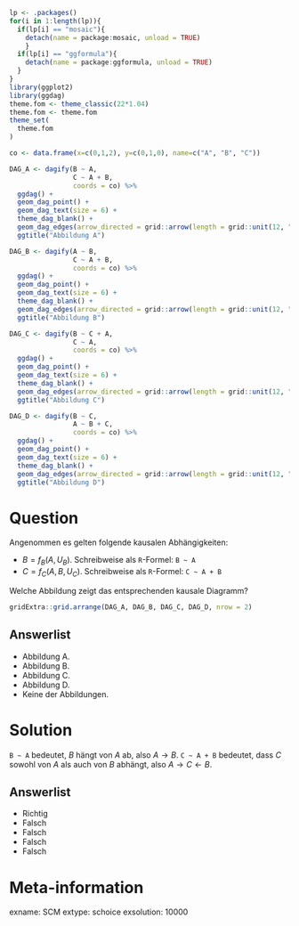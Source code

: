 ```r
lp <- .packages()
for(i in 1:length(lp)){
  if(lp[i] == "mosaic"){
    detach(name = package:mosaic, unload = TRUE)
    }
  if(lp[i] == "ggformula"){
    detach(name = package:ggformula, unload = TRUE)
  }
}
library(ggplot2)
library(ggdag)
theme.fom <- theme_classic(22*1.04)
theme.fom <- theme.fom
theme_set(
  theme.fom  
)

co <- data.frame(x=c(0,1,2), y=c(0,1,0), name=c("A", "B", "C"))

DAG_A <- dagify(B ~ A,
                C ~ A + B,
                coords = co) %>% 
  ggdag() + 
  geom_dag_point() + 
  geom_dag_text(size = 6) +
  theme_dag_blank() +
  geom_dag_edges(arrow_directed = grid::arrow(length = grid::unit(12, "pt"), type = "closed")) +
  ggtitle("Abbildung A")

DAG_B <- dagify(A ~ B,
                C ~ A + B,
                coords = co) %>% 
  ggdag() + 
  geom_dag_point() + 
  geom_dag_text(size = 6) +
  theme_dag_blank() +
  geom_dag_edges(arrow_directed = grid::arrow(length = grid::unit(12, "pt"), type = "closed")) +
  ggtitle("Abbildung B")

DAG_C <- dagify(B ~ C + A,
                C ~ A,
                coords = co) %>% 
  ggdag() + 
  geom_dag_point() + 
  geom_dag_text(size = 6) +
  theme_dag_blank() +
  geom_dag_edges(arrow_directed = grid::arrow(length = grid::unit(12, "pt"), type = "closed")) +
  ggtitle("Abbildung C")

DAG_D <- dagify(B ~ C,
                A ~ B + C,
                coords = co) %>% 
  ggdag() + 
  geom_dag_point() + 
  geom_dag_text(size = 6) +
  theme_dag_blank() +
  geom_dag_edges(arrow_directed = grid::arrow(length = grid::unit(12, "pt"), type = "closed")) +
  ggtitle("Abbildung D")
```

Question
========

Angenommen es gelten folgende kausalen Abhängigkeiten:

- $B=f_B(A, U_B)$. Schreibweise als `R`-Formel: `B ~ A`
- $C=f_C(A,B, U_C)$. Schreibweise als `R`-Formel: `C ~ A + B`


Welche Abbildung zeigt das entsprechenden kausale Diagramm?

```r
gridExtra::grid.arrange(DAG_A, DAG_B, DAG_C, DAG_D, nrow = 2)
```


Answerlist
----------
* Abbildung A.
* Abbildung B.
* Abbildung C.
* Abbildung D.
* Keine der Abbildungen.


Solution
========

`B ~ A` bedeutet, $B$ hängt von $A$ ab, also $A\rightarrow B$.
`C ~ A + B` bedeutet, dass $C$ sowohl von $A$ als auch von $B$ abhängt, also $A\rightarrow C \leftarrow B$.

Answerlist
----------
* Richtig
* Falsch
* Falsch
* Falsch
* Falsch

Meta-information
================
exname: SCM
extype: schoice
exsolution: 10000